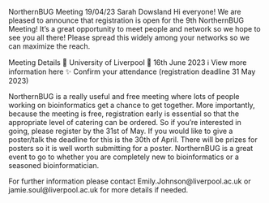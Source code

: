 NorthernBUG Meeting
19/04/23		Sarah Dowsland
Hi everyone!
We are pleased to announce that registration is open for the 9th NorthernBUG Meeting! It's a great opportunity to meet people and network so we hope to see you all there! Please spread this widely among your networks so we can maximize the reach.

Meeting Details
📍 University of Liverpool
📅 16th June 2023
ℹ️  View more information here
✨ Confirm your attendance (registration deadline 31 May 2023)

NorthernBUG is a really useful and free meeting where lots of people working on bioinformatics get a chance to get together. More importantly, because the meeting is free, registration early is essential so that the appropriate level of catering can be ordered. So if you're interested in going, please register by the 31st of May. If you would like to give a poster/talk the deadline for this is the 30th of April. There will be prizes for posters so it is well worth submitting for a poster. NorthernBUG is a great event to go to whether you are completely new to bioinformatics or a seasoned bioinformatician.

For further information please contact Emily.Johnson@liverpool.ac.uk or jamie.soul@liverpool.ac.uk for more details if needed.

